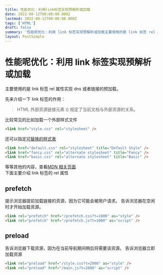 ```yaml
---
title: 性能优化：利用link标签实现预解析或加载
date: 2022-08-12T00:00:00.000Z
lastmod: 2022-08-12T00:00:00.000Z
tags: ['HTML']
draft: false
summary: '性能呢优化：利用 link 标签实现预解析或加载主要使用的是 link 标签 rel 属性实现 dns 或者链接的预加载。先来介绍一下 link 标签的作用：HTML 外部资源链接元素 () ...'
layout: PostSimple
---
```


# 性能呢优化：利用 link 标签实现预解析或加载

主要使用的是 link 标签 rel 属性实现 dns 或者链接的预加载。

先来介绍一下 link 标签的作用：

> HTML 外部资源链接元素 (<link />) 规定了当前文档与外部资源的关系。

比较常见的比如加载一个外部样式文件

```html
<link href="style.css" rel="stylesheet" />
```

还可以指定[可替换的样式表](https://developer.mozilla.org/en-US/docs/Web/CSS/Alternative_style_sheets)

```html
<link href="default.css" rel="stylesheet" title="Default Style" />
<link href="fancy.css" rel="alternate stylesheet" title="Fancy" />
<link href="basic.css" rel="alternate stylesheet" title="Basic" />
```

等等其他的内容，查看[MDN 相关页面](https://developer.mozilla.org/zh-CN/docs/Web/HTML/Element/link)  
下面主要介绍 link 标签的 rel 属性

## prefetch

提示浏览器提前加载链接的资源，因为它可能会被用户请求。
告诉浏览器在空闲时才开始加载资源。

```html
<link rel="prefetch" href="/prefetch.css?t=1000" as="style" />
<link rel="prefetch" href="/prefetch.js?t=1000" as="script" />
```

## preload

告诉浏览器下载资源，因为在当前导航期间稍后将需要该资源。
告诉浏览器立即加载资源

```html
<link rel="preload" href="/style.css?t=2000" as="style" />
<link rel="preload" href="/main.js?t=2000" as="script" />
```
